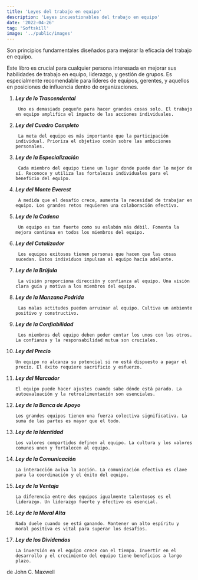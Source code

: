 ```yaml
---
title: 'Leyes del trabajo en equipo'
description: 'Leyes incuestionables del trabajo en equipo'
date: '2022-04-26'
tag: 'Softskill'
image: '../public/images'
---
```


<section style={{ borderRadius: '.5rem', padding: '2rem 1rem', backgroundColor: '#cccccc90'}} >

Son principios fundamentales diseñados para mejorar la eficacia del trabajo en equipo.

Este libro es crucial para cualquier persona interesada en mejorar sus habilidades de trabajo en equipo, liderazgo, y gestión de grupos. Es especialmente recomendable para líderes de equipos, gerentes, y aquellos en posiciones de influencia dentro de organizaciones.

1. ***Ley de lo Trascendental***
    
        Uno es demasiado pequeño para hacer grandes cosas solo. El trabajo en equipo amplifica el impacto de las acciones individuales.

2. ***Ley del Cuadro Completo***
    
        La meta del equipo es más importante que la participación individual. Prioriza el objetivo común sobre las ambiciones personales.

3. ***Ley de la Especialización***
    
        Cada miembro del equipo tiene un lugar donde puede dar lo mejor de sí. Reconoce y utiliza las fortalezas individuales para el beneficio del equipo.

4. ***Ley del Monte Everest***
    
        A medida que el desafío crece, aumenta la necesidad de trabajar en equipo. Los grandes retos requieren una colaboración efectiva.

5. ***Ley de la Cadena***
    
        Un equipo es tan fuerte como su eslabón más débil. Fomenta la mejora continua en todos los miembros del equipo.

6. ***Ley del Catalizador***
    
        Los equipos exitosos tienen personas que hacen que las cosas sucedan. Estos individuos impulsan al equipo hacia adelante.

7. ***Ley de la Brújula***
    
        La visión proporciona dirección y confianza al equipo. Una visión clara guía y motiva a los miembros del equipo.

8. ***Ley de la Manzana Podrida***
    
        Las malas actitudes pueden arruinar al equipo. Cultiva un ambiente positivo y constructivo.

9. ***Ley de la Confiabilidad***
    
        Los miembros del equipo deben poder contar los unos con los otros. La confianza y la responsabilidad mutua son cruciales.

10. ***Ley del Precio***
    
        Un equipo no alcanza su potencial si no está dispuesto a pagar el precio. El éxito requiere sacrificio y esfuerzo.

11. ***Ley del Marcador***
    
        El equipo puede hacer ajustes cuando sabe dónde está parado. La autoevaluación y la retroalimentación son esenciales.

12. ***Ley de la Banca de Apoyo***
    
        Los grandes equipos tienen una fuerza colectiva significativa. La suma de las partes es mayor que el todo.

13. ***Ley de la Identidad***
    
        Los valores compartidos definen al equipo. La cultura y los valores comunes unen y fortalecen al equipo.

14. ***Ley de la Comunicación***
    
        La interacción aviva la acción. La comunicación efectiva es clave para la coordinación y el éxito del equipo.

15. ***Ley de la Ventaja***
    
        La diferencia entre dos equipos igualmente talentosos es el liderazgo. Un liderazgo fuerte y efectivo es esencial.

16. ***Ley de la Moral Alta***
    
        Nada duele cuando se está ganando. Mantener un alto espíritu y moral positiva es vital para superar los desafíos.

17. ***Ley de los Dividendos***
    
        La inversión en el equipo crece con el tiempo. Invertir en el desarrollo y el crecimiento del equipo tiene beneficios a largo plazo.

<p style={{ fontSize: '1rem', textAlign: 'right' }}>de John C. Maxwell</p>
</section>